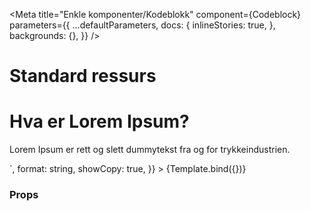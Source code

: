 

<Meta
  title="Enkle komponenter/Kodeblokk"
  component={Codeblock}
  parameters={{
    ...defaultParameters,
    docs: {
      inlineStories: true,
    },
    backgrounds: {},
  }}
/>


# Standard ressurs

<Canvas>
  <Story
    name="Codeblock"
    args={{
      title: 'Tittel til ressurs',
      code: `<div>
  <h1>Hva er Lorem Ipsum?</h1>
  <p><span>Lorem Ipsum</span> er rett og slett dummytekst fra og for trykkeindustrien.</p>
</div>`,
      format: string,
      showCopy: true,
    }}
  >
    {Template.bind({})}
  </Story>
</Canvas>

### Props

<ArgsTable story="Codeblock" />
